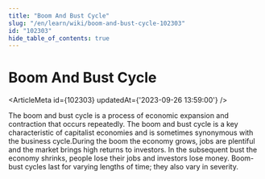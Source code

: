```yaml
---
title: "Boom And Bust Cycle"
slug: "/en/learn/wiki/boom-and-bust-cycle-102303"
id: "102303"
hide_table_of_contents: true
---
```



# Boom And Bust Cycle

<ArticleMeta id={102303} updatedAt={'2023-09-26 13:59:00'} />
<div className='border-solid border-b border-t-0 my-4 border-[var(--ifm-color-gray-300)]' />

The boom and bust cycle is a process of economic expansion and contraction that occurs repeatedly. The boom and bust cycle is a key characteristic of capitalist economies and is sometimes synonymous with the business cycle.During the boom the economy grows, jobs are plentiful and the market brings high returns to investors. In the subsequent bust the economy shrinks, people lose their jobs and investors lose money. Boom-bust cycles last for varying lengths of time; they also vary in severity.

